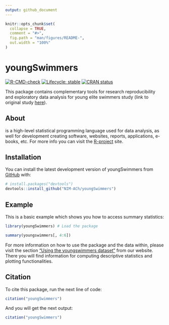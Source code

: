 ```yaml
---
output: github_document
---
```


<!-- README.md is generated from README.Rmd. Please edit that file -->

```r
knitr::opts_chunk$set(
  collapse = TRUE,
  comment = "#>",
  fig.path = "man/figures/README-",
  out.width = "100%"
)
```

# youngSwimmers

<!-- badges: start -->
[![R-CMD-check](https://github.com/NIM-ACh/youngSwimmers/workflows/R-CMD-check/badge.svg)](https://github.com/NIM-ACh/youngSwimmers/actions)
[![Lifecycle: stable](https://img.shields.io/badge/lifecycle-stable-brightgreen.svg)](https://lifecycle.r-lib.org/articles/stages.html#stable)
[![CRAN status](https://www.r-pkg.org/badges/version/youngSwimmers)](https://CRAN.R-project.org/package=youngSwimmers)
<!-- badges: end -->

This <i class="fab fa-r-project"></i> package contains complementary tools for research reproducibility and exploratory data analysis for young elite swimmers study (link to original study [here](https://doi.org/10.3389/fphys.2021.769085)).

## About <i class="fab fa-r-project"></i>

<i class="fab fa-r-project"></i> is a high-level statistical programming language used for data analysis, as well for development creating software, websites, reports, applications, e-books, etc. For more info you can visit the [R-project](https://www.r-project.org/about.html) site.

## Installation

You can install the latest development version of youngSwimmers from [GitHub](https://github.com/) with:

``` r
# install.packages("devtools")
devtools::install_github("NIM-ACh/youngSwimmers")
```

## Example

This is a basic example which shows you how to access summary statistics:

```r
library(youngSwimmers) # Load the package

summary(youngswimmers[, 4:6])
```

For more information on how to use the package and the data within, please visit the section ["Using the youngswimmers dataset"](https://nim-ach.github.io/youngSwimmers/articles/articles/using_data.html) from our website. There you will find information for computing descriptive statistics and plotting functionalities.

## Citation

To cite this package, run the next line of code:

```r
citation("youngSwimmers")
```

And you will get the next output:

```r
citation("youngSwimmers")
```

